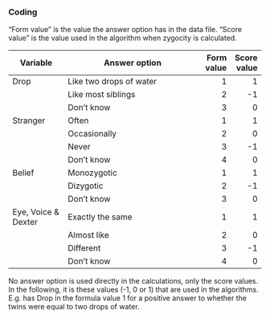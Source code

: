 
### Coding
"Form value" is the value the answer option has in the data file.
"Score value" is the value used in the algorithm when zygocity is calculated.

| Variable            | Answer option           | Form value | Score value |
| --------            | --------------------    | ---:       | ---:        | 
| Drop                | Like two drops of water | 1          |           1 | 
|                     | Like most siblings      | 2          |          -1 | 
|                     | Don't know              | 3          |           0 | 
| Stranger            | Often                   | 1          |           1 | 
|                     | Occasionally            | 2          |           0 | 
|                     | Never                   | 3          |          -1 | 
|                     | Don't know              | 4          |           0 | 
| Belief              | Monozygotic             | 1          |           1 | 
|                     | Dizygotic               | 2          |          -1 | 
|                     | Don't know              | 3          |           0 | 
| Eye, Voice & Dexter | Exactly the same        | 1          |           1 | 
|                     | Almost like             | 2          |           0 | 
|                     | Different               | 3          |          -1 | 
|                     | Don't know              | 4          |           0 | 

No answer option is used directly in the calculations, only the score values. 
In the following, it is these values (-1, 0 or 1) that are used in the algorithms. 
E.g. has Drop in the formula value 1 for a positive answer to whether the twins were equal to two drops of water.
